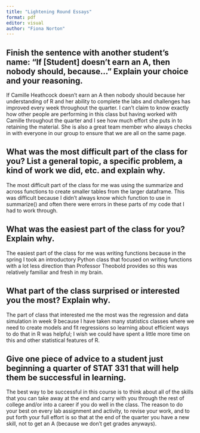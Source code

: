 ```yaml
---
title: "Lightening Round Essays"
format: pdf
editor: visual
author: "Fiona Norton"
---
```


## Finish the sentence with another student’s name: “If [Student] doesn’t earn an A, then nobody should, because…” Explain your choice and your reasoning.

If Camille Heathcock doesn't earn an A then nobody should because her understanding of R and her ability to complete the labs and challenges has improved every week throughout the quarter. I can't claim to know exactly how other people are performing in this class but having worked with Camille throughout the quarter and I see how much effort she puts in to retaining the material. She is also a great team member who always checks in with everyone in our group to ensure that we are all on the same page.

## What was the most difficult part of the class for you? List a general topic, a specific problem, a kind of work we did, etc. and explain why.

The most difficult part of the class for me was using the summarize and across functions to create smaller tables from the larger dataframe. This was difficult because I didn't always know which function to use in summarize() and often there were errors in these parts of my code that I had to work through.   

## What was the easiest part of the class for you? Explain why.

The easiest part of the class for me was writing functions because in the spring I took an introductory Python class that focused on writing functions with a lot less direction than Professor Theobold provides so this was relatively familiar and fresh in my brain. 

## What part of the class surprised or interested you the most? Explain why.

The part of class that interested me the most was the regression and data simulation in week 9 because I have taken many statistics classes where we need to create models and fit regressions so learning about efficient ways to do that in R was helpful; I wish we could have spent a little more time on this and other statistical features of R.

## Give one piece of advice to a student just beginning a quarter of STAT 331 that will help them be successful in learning.

The best way to be successful in this course is to think about all of the skills that you can take away at the end and carry with you through the rest of college and/or into a career if you do well in the class. The reason to do your best on every lab assignment and activity, to revise your work, and to put forth your full effort is so that at the end of the quarter you have a new skill, not to get an A (because we don't get grades anyways). 




